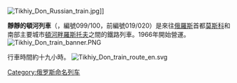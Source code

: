 {{expand|time=2009-11-29T10:11:21+00:00}}
{{unreferenced|time=2009-11-29T10:11:21+00:00}}
[[File:Tikhiy_Don_Russian_train.jpg|right]]]]

'''靜靜的頓河列車'''（{{lang-ru|Ти́хий Дон}}，編號099/100，前編號019/020）是來往[[俄羅斯|俄羅斯]]首都[[莫斯科|莫斯科]]和南部主要城市[[頓河畔羅斯托夫|頓河畔羅斯托夫]]之間的鐵路列車。1966年開始營運。
[[File:Tikhiy_Don_train_banner.PNG|thumb]]

行車時間約十九小時。
[[File:Tikhiy_Don_train_route_en.svg|right]]

{{Russian Railways branded train}}

[[Category:俄罗斯命名列车|Category:俄罗斯命名列车]]